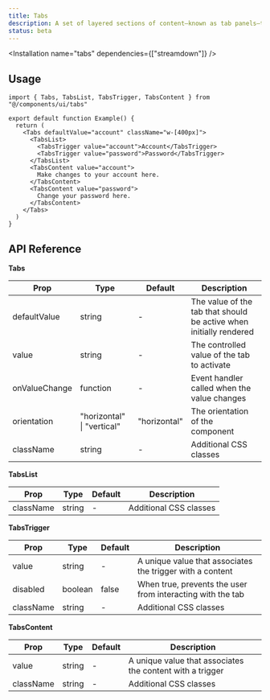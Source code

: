 ```yaml
---
title: Tabs
description: A set of layered sections of content—known as tab panels—that are displayed one at a time.
status: beta
---
```


<ComponentPreview name="tabs-demo" />

<Installation name="tabs" dependencies={["streamdown"]} />

## Usage

```tsx
import { Tabs, TabsList, TabsTrigger, TabsContent } from "@/components/ui/tabs"

export default function Example() {
  return (
    <Tabs defaultValue="account" className="w-[400px]">
      <TabsList>
        <TabsTrigger value="account">Account</TabsTrigger>
        <TabsTrigger value="password">Password</TabsTrigger>
      </TabsList>
      <TabsContent value="account">
        Make changes to your account here.
      </TabsContent>
      <TabsContent value="password">
        Change your password here.
      </TabsContent>
    </Tabs>
  )
}
```

## API Reference

**Tabs**

| Prop | Type | Default | Description |
| --- | --- | --- | --- |
| defaultValue | string | - | The value of the tab that should be active when initially rendered |
| value | string | - | The controlled value of the tab to activate |
| onValueChange | function | - | Event handler called when the value changes |
| orientation | "horizontal" \| "vertical" | "horizontal" | The orientation of the component |
| className | string | - | Additional CSS classes |

**TabsList**

| Prop | Type | Default | Description |
| --- | --- | --- | --- |
| className | string | - | Additional CSS classes |

**TabsTrigger**

| Prop | Type | Default | Description |
| --- | --- | --- | --- |
| value | string | - | A unique value that associates the trigger with a content |
| disabled | boolean | false | When true, prevents the user from interacting with the tab |
| className | string | - | Additional CSS classes |

**TabsContent**

| Prop | Type | Default | Description |
| --- | --- | --- | --- |
| value | string | - | A unique value that associates the content with a trigger |
| className | string | - | Additional CSS classes |
